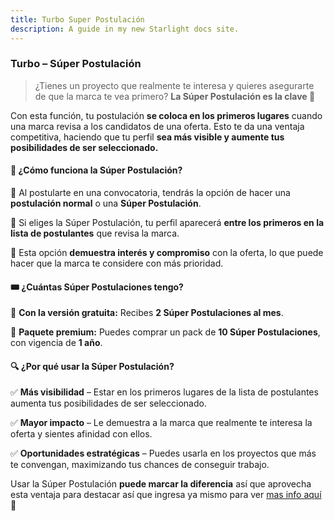 ```yaml
---
title: Turbo Super Postulación
description: A guide in my new Starlight docs site.
---
```

### **Turbo – Súper Postulación**

> ¿Tienes un proyecto que realmente te interesa y quieres asegurarte de que la marca te vea primero? **La Súper Postulación es la clave 👀**
> 

Con esta función, tu postulación **se coloca en los primeros lugares** cuando una marca revisa a los candidatos de una oferta. Esto te da una ventaja competitiva, haciendo que tu perfil **sea más visible y aumente tus posibilidades de ser seleccionado.**

#### **🚀 ¿Cómo funciona la Súper Postulación?**

📌 Al postularte en una convocatoria, tendrás la opción de hacer una **postulación normal** o una **Súper Postulación**.

📌 Si eliges la Súper Postulación, tu perfil aparecerá **entre los primeros en la lista de postulantes** que revisa la marca.

📌 Esta opción **demuestra interés y compromiso** con la oferta, lo que puede hacer que la marca te considere con más prioridad.

#### **🎟️ ¿Cuántas Súper Postulaciones tengo?**

🔹 **Con la versión gratuita:** Recibes **2 Súper Postulaciones al mes**.

🔹 **Paquete premium:** Puedes comprar un pack de **10 Súper Postulaciones**, con vigencia de **1 año**.

#### **🔍 ¿Por qué usar la Súper Postulación?**

✅ **Más visibilidad** – Estar en los primeros lugares de la lista de postulantes aumenta tus posibilidades de ser seleccionado.

✅ **Mayor impacto** – Le demuestra a la marca que realmente te interesa la oferta y sientes afinidad con ellos.

✅ **Oportunidades estratégicas** – Puedes usarla en los proyectos que más te convengan, maximizando tus chances de conseguir trabajo.

Usar la Súper Postulación **puede marcar la diferencia** así que aprovecha esta ventaja para destacar así que ingresa ya mismo para ver [mas info aquí](https://app.monomo.com.co/superpostulacion) 🚀
